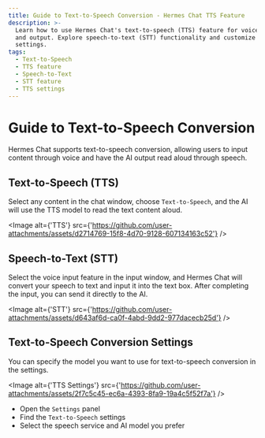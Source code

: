 ```yaml
---
title: Guide to Text-to-Speech Conversion - Hermes Chat TTS Feature
description: >-
  Learn how to use Hermes Chat's text-to-speech (TTS) feature for voice input
  and output. Explore speech-to-text (STT) functionality and customize TTS
  settings.
tags:
  - Text-to-Speech
  - TTS feature
  - Speech-to-Text
  - STT feature
  - TTS settings
---
```


# Guide to Text-to-Speech Conversion

Hermes Chat supports text-to-speech conversion, allowing users to input content through voice and have the AI output read aloud through speech.

## Text-to-Speech (TTS)

Select any content in the chat window, choose `Text-to-Speech`, and the AI will use the TTS model to read the text content aloud.

<Image alt={'TTS'} src={'https://github.com/user-attachments/assets/d2714769-15f8-4d70-9128-607134163c52'} />

## Speech-to-Text (STT)

Select the voice input feature in the input window, and Hermes Chat will convert your speech to text and input it into the text box. After completing the input, you can send it directly to the AI.

<Image alt={'STT'} src={'https://github.com/user-attachments/assets/d643af6d-ca0f-4abd-9dd2-977dacecb25d'} />

## Text-to-Speech Conversion Settings

You can specify the model you want to use for text-to-speech conversion in the settings.

<Image alt={'TTS Settings'} src={'https://github.com/user-attachments/assets/2f7c5c45-ec6a-4393-8fa9-19a4c5f52f7a'} />

- Open the `Settings` panel
- Find the `Text-to-Speech` settings
- Select the speech service and AI model you prefer
